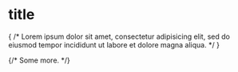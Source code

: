 # title

{ /* Lorem ipsum dolor sit amet, consectetur adipisicing elit, sed do eiusmod tempor incididunt ut labore et dolore magna aliqua. */ }

{/* Some more. */}
